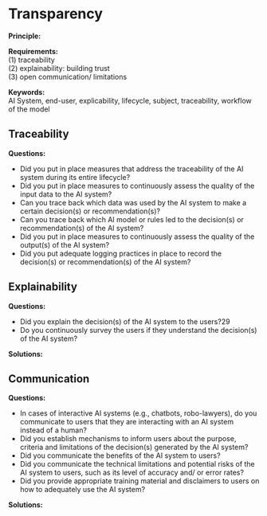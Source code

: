 # Transparency  

**Principle:**   

**Requirements:**  
(1) traceability  
(2) explainability: building trust  
(3) open communication/ limitations  

**Keywords:**  
AI System, end-user, explicability, lifecycle, subject, traceability, workflow of the model

## Traceability

**Questions:**   

- Did you put in place measures that address the traceability of the AI system during its entire lifecycle?
- Did you put in place measures to continuously assess the quality of the input data to the AI system?
- Can you trace back which data was used by the AI system to make a certain decision(s) or recommendation(s)?
- Can you trace back which AI model or rules led to the decision(s) or recommendation(s) of the AI system?
- Did you put in place measures to continuously assess the quality of the output(s) of the AI system?
- Did you put adequate logging practices in place to record the decision(s) or recommendation(s) of the AI system?

## Explainability

**Questions:**  

- Did you explain the decision(s) of the AI system to the users?29
- Do you continuously survey the users if they understand the decision(s) of the AI
system?

**Solutions:**  

## Communication

**Questions:**  

- In cases of interactive AI systems (e.g., chatbots, robo-lawyers), do you communicate to users that they are interacting with an AI system instead of a human?
- Did you establish mechanisms to inform users about the purpose, criteria and limitations of the decision(s) generated by the AI system?
- Did you communicate the benefits of the AI system to users?
- Did you communicate the technical limitations and potential risks of the AI
system to users, such as its level of accuracy and/ or error rates?
- Did you provide appropriate training material and disclaimers to users on how
to adequately use the AI system?

**Solutions:**  